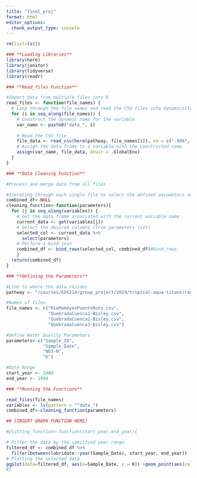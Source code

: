 ```yaml
---
title: "final_proj"
format: html
editor_options: 
  chunk_output_type: console
---
```


```r
rm(list=ls())
```

```r
### **Loading Libraries**
library(here)
library(janitor)
library(tidyverse)
library(readr)
```

```r
### **Read_files Function**

#Import data from multiple files into R
read_files <- function(file_names) {
  # Loop through the file names and read the CSV files into dynamically named variables
  for (i in seq_along(file_names)) {
    # Construct the dynamic name for the variable
    var_name <- paste0("data_", i)
    
    # Read the CSV file
    file_data <- read_csv(here(pathway, file_names[i]), na = c("-999", ""))
    # Assign the data frame to a variable with the constructed name
    assign(var_name, file_data, envir = .GlobalEnv)
  }
}
```

```r
### **Data Cleaning Function**

#Process and merge data from all files

#Iterating through each single file to select the defined parameters and join all files
combined_df<-NULL
cleaning_function<-function(parameters){
  for (j in seq_along(variables)) {
    # Get the data frame associated with the current variable name
    current_data <- get(variables[j])
    # Select the desired columns (from parameters list)
    selected_col <- current_data %>% 
      select(parameters)
    # Perform a bind join 
    combined_df <- bind_rows(selected_col, combined_df)#bind_rows
    }
  return(combined_df)
}
```

```r
### **Defining the Parameters**

#Link to where the data resides
pathway <- "/courses/EDS214/group_project/2024/tropical-aqua-titans/raw_data"

#Names of files
file_names <- c("RioMameyesPuenteRoto.csv", 
                "QuebradaCuenca1-Bisley.csv",
                "QuebradaCuenca2-Bisley.csv",
                "QuebradaCuenca3-Bisley.csv")

#Define Water Quality Parameters
parameters<-c("Sample_ID",
              "Sample_Date",
              "NO3-N",
              "K")

#Date Range
start_year <- 1989
end_year <- 1994
```

```r
### **Running the Functions**

read_files(file_names)
variables <- ls(pattern = "^data_")
combined_df<-cleaning_function(parameters)
```

```r
## [INSERT GRAPH FUNCTION HERE]

#plotting_function<-function(start_year,end_year){

# Filter the data by the specified year range
filtered_df <- combined_df %>%
  filter(between(lubridate::year(Sample_Date), start_year, end_year))
# Plotting the selected data
ggplot(data=filtered_df, aes(x=Sample_Date, y = K)) +geom_point(aes(color=Sample_ID))+ theme_minimal()
#}
```

